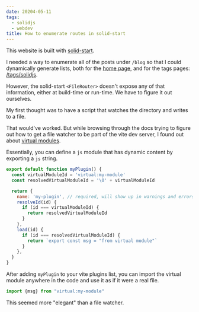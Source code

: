 ```yaml
---
date: 20204-05-11
tags:
  - solidjs
  - webdev
title: How to enumerate routes in solid-start
---
```


This website is built with [solid-start](https://start.solidjs.com/getting-started/what-is-solidstart).

I needed a way to enumerate all of the posts under `/blog` so that I could dynamically generate lists, both for the [home page](/), and for the tags pages: [/tags/solidjs](/tags/solidjs).

However, the solid-start `<FileRouter>` doesn't expose any of that information, either at build-time or run-time. We have to figure it out ourselves.

My first thought was to have a script that watches the directory and writes to a file.

That would've worked. But while browsing through the docs trying to figure out how to get a file watcher to be part of the vite dev server, I found out about [virtual modules](https://vitejs.dev/guide/api-plugin#virtual-modules-convention).

Essentially, you can define a `js` module that has dynamic content by exporting a `js` string.

```js lang="js" lines="2,14"
export default function myPlugin() {
  const virtualModuleId = 'virtual:my-module'
  const resolvedVirtualModuleId = '\0' + virtualModuleId

  return {
    name: 'my-plugin', // required, will show up in warnings and errors
    resolveId(id) {
      if (id === virtualModuleId) {
        return resolvedVirtualModuleId
      }
    },
    load(id) {
      if (id === resolvedVirtualModuleId) {
        return `export const msg = "from virtual module"`
      }
    },
  }
}
```

After adding `myPlugin` to your vite plugins list, you can import the virtual module anywhere in the code and use it as if it were a real file.

```js lang="js"
import {msg} from "virtual:my-module"
```

This seemed more "elegant" than a file watcher.
